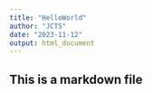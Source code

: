 ```yaml
---
title: "HelloWorld"
author: "JCTS"
date: "2023-11-12"
output: html_document
---
```


## This is a markdown file